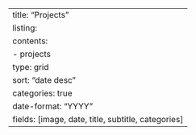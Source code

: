 ---
title: "Projects"
listing:
  contents: 
    - projects
  type: grid
  sort: "date desc"
  categories: true
  date-format: "YYYY"
  fields: [image, date, title, subtitle, categories]
---